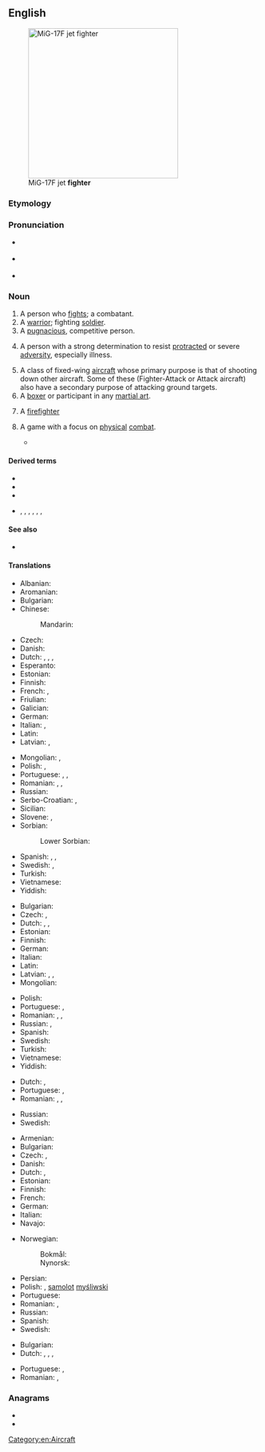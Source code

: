 ==English==
[[Image:MiG-17F Top View.JPG|thumb|right|300px|MiG-17F jet '''fighter''']]

===Etymology===
{{suffix|fight|er|lang=en}}

===Pronunciation===
* {{a|RP}} {{IPA|/ˈfaɪ.tə(ɹ)/|lang=en}}
* {{a|GenAm}} {{IPA|/ˈfaɪtɚ/|[ˈfaɪ̯ɾɚ]|lang=en}}
* {{rhymes|aɪtə(r)|lang=en}}

===Noun===
{{en-noun}}

# A person who [[fight]]s; a combatant.
# A [[warrior]]; fighting [[soldier]].
# A [[pugnacious]], competitive person.
# {{lb|en|eulogistic}} A person with a strong determination to resist [[protracted]] or severe [[adversity]], especially illness.
# A class of fixed-wing [[aircraft]] whose primary purpose is that of shooting down other aircraft. Some of these (Fighter-Attack or Attack aircraft) also have a secondary purpose of attacking ground targets.
# A [[boxer]] or participant in any [[martial art]].
# {{lb|en|colloquial}} A [[firefighter]]
# {{lb|en|video games}} A game with a focus on [[physical]] [[combat]].
#* {{quote-text|year=2004|author=Simon Carless|title=Gaming Hacks|page=59|passage=Still, it's excellent software, especially for one-on-one fighting titles such as the King Of Fighters series, classic Street Fighter II variants, and newer one-on-one '''fighters''' such as Garou.}}

====Derived terms====
* {{l|en|cage fighter}}
* {{l|en|freedom fighter}}
* {{l|en|prizefighter}}
* {{sense|aircraft}} {{l|en|fighter-bomber}}, {{l|en|fighter-interceptor}}, {{l|en|fighter plane}}, {{l|en|foo fighter}}, {{l|en|fighter jet}}, {{l|en|stealth fighter}}, {{l|en|strike fighter}}

====See also====
* {{l|en|combatant}}

====Translations====
{{trans-top|person who fights}}
* Albanian: {{t+|sq|luftëtar|m}}
* Aromanian: {{t|rup|alumtãtor|m}}
* Bulgarian: {{t+|bg|борец|m|sc=Cyrl}}
* Chinese:
*: Mandarin: {{t+|cmn|战斗机}}
* Czech: {{t|cs|bojovník|m}}
* Danish: {{t|da|kriger|c}}
* Dutch: {{t+|nl|vechter|m}}, {{t+|nl|strijder|m}}, {{t+|nl|kamper|m}}, {{t|nl|bestrijder|m}}
* Esperanto: {{t|eo|batalanto}}
* Estonian: {{t|et|võitleja}}
* Finnish: {{t+|fi|taistelija}}
* French: {{t+|fr|combattant|m}}, {{t+|fr|lutteur|m}}
* Friulian: {{t|fur|lotadôr|m}}
* Galician: {{t|gl|loitador|m}}
* German: {{t+|de|Kämpfer|m}}
* Italian: {{t+|it|combattente|m|f}}, {{t+|it|lottatore|m}}
* Latin: {{t|la|bellator}}
* Latvian: {{t|lv|cīnītājs|m}}, {{t|lv|cīnītāja|f}}
{{trans-mid}}
* Mongolian: {{t+|mn|байлдагч|sc=Cyrl}}, {{t+|mn|цэрэг|sc=Cyrl}}
* Polish: {{t+|pl|wojownik|m}}, {{t+|pl|bojownik|m}}
* Portuguese: {{t|pt|lutador|m}}, {{t|pt|lutadora|f}}, {{t+|pt|combatente|m|f}}
* Romanian: {{t+|ro|combatant|m}}, {{t+|ro|luptător|m}}, {{t|ro|combatantă|f}}
* Russian: {{t+|ru|боре́ц|m}}
* Serbo-Croatian: {{t+|sh|borac|m}}, {{t+|sh|bojovnik|m}}
* Sicilian: {{t|scn|luttaturi|m}}
* Slovene: {{t+|sl|bórec|m}}, {{t|sl|bórka|f}}
* Sorbian:
*: Lower Sorbian: {{t|dsb|wójowaŕ|m}}
* Spanish: {{t+|es|guerrero}}, {{t+|es|combatiente|m}}, {{t+|es|luchador|m}}
* Swedish: {{t+|sv|kämpe|c}}, {{t|sv|slagskämpe|c}}
* Turkish: {{t+|tr|dövüşçü}}
* Vietnamese: {{t|vi|người hiếu chiến}}
* Yiddish: {{t|yi|קעמפֿער|m}}
{{trans-bottom}}

{{trans-top|warrior}}
* Bulgarian: {{t+|bg|боец|m|sc=Cyrl}}
* Czech: {{t|cs|bojovník|m}}, {{t|cs|válečník|m}}
* Dutch: {{t+|nl|krijger|m}}, {{t+|nl|strijder|m}}, {{t+|nl|kamper|m}}
* Estonian: {{t|et|võitleja}}
* Finnish: {{t+|fi|soturi}}
* German: {{t+|de|Kämpfer|m}}
* Italian: {{t+|it|guerriero|m}}
* Latin: {{t|la|bellātor|m}}
* Latvian: {{t|lv|karotājs|m}}, {{t|lv|cīnītājs|m}}, {{t|lv|karavīrs|m}}
* Mongolian: {{t+|mn|байлдагч|sc=Cyrl}}
{{trans-mid}}
* Polish: {{t+|pl|żołnierz|m}}
* Portuguese: {{t+|pt|guerreiro|m}}, {{t+|pt|guerreira|f}}
* Romanian: {{t+|ro|războinic|m}}, {{t+|ro|luptător|m}}, {{t|ro|războinică|f}}
* Russian: {{t+|ru|бое́ц|m}}, {{t+|ru|во́ин|m}}
* Spanish: {{t+|es|guerrero|m}}
* Swedish: {{t+|sv|krigare|c}}
* Turkish: {{t+|tr|savaşçı}}
* Vietnamese: {{t+|vi|quân nhân}}
* Yiddish: {{t|yi|קעמפֿער|m}}
{{trans-bottom}}

{{trans-top|pugnacious, competitive person}}
* Dutch: {{t+|nl|vechter|m}}, {{t+|nl|kamper|m}}
* Portuguese: {{t|pt|lutador|m}}, {{t|pt|lutadora|f}}
* Romanian: {{t+|ro|luptător|m}}, {{t|ro|persoană combativă|f}}, {{t|ro|persoană bătăioasă|f}}
{{trans-mid}}
* Russian: {{t+|ru|бое́ц|m}}
* Swedish: {{t+|sv|kämpe|c}}
{{trans-bottom}}

{{trans-top|aircraft type}}
* Armenian: {{t+|hy|կործանիչ}}
* Bulgarian: {{t+|bg|изтребител|m|sc=Cyrl}}
* Czech: {{t+|cs|stíhačka|f}}, {{t|cs|stíhací letoun|m}}
* Danish: {{t|da|kampfly|n}}
* Dutch: {{t+|nl|gevechtsvliegtuig|n}}, {{t+|nl|straaljager}}
* Estonian: {{t|et|hävitaja}}
* Finnish: {{t+|fi|hävittäjä}}
* French: {{t+|fr|chasseur}}
* German: {{t+|de|Jäger|m}}
* Italian: {{t+|it|caccia|m}}
* Navajo: {{t|nv|chidí naatʼaʼí dilwoʼí}}
{{trans-mid}}
* Norwegian:
*: Bokmål: {{t|nb|jagerfly|n}}
*: Nynorsk: {{t|nn|jagarfly|n}}
* Persian: {{t+|fa|جنگنده|tr=jangande|sc=fa-Arab}}
* Polish: {{t+|pl|myśliwiec}}, [[samolot]] [[myśliwski]] {{g|m}}
* Portuguese: {{t+|pt|caça}}
* Romanian: {{t|ro|avion de luptă|n}}, {{t|ro|avion de vânătoare|n}}
* Russian: {{t+|ru|истреби́тель|m}}
* Spanish: {{t+|es|caza}}
* Swedish: {{t+|sv|jaktflygplan|n}}
{{trans-bottom}}

{{trans-see|boxer}}

{{trans-top|participant in a martial art}}
* Bulgarian: {{t+|bg|боец|m|sc=Cyrl}}
* Dutch: {{t+|nl|vechter|m}}, {{t|nl|vechtsporter|m}}, {{t+|nl|kamper|m}}, {{t|nl|kampvechter|m}}
{{trans-mid}}
* Portuguese: {{t|pt|lutador|m}}, {{t|pt|lutadora|f}}
* Romanian: {{t+|ro|luptător|m}}, {{t+|ro|luptătoare|f}}
{{trans-bottom}}

===Anagrams===
* {{l|en|freight}}
* {{l|en|refight}}

[[Category:en:Aircraft]]